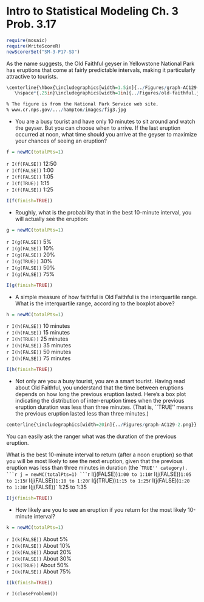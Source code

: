 Intro to Statistical Modeling Ch. 3 Prob. 3.17
========================================================
```{r include=FALSE}
require(mosaic)
require(WriteScoreR)
newScorerSet("SM-3-P17-SD")
```

As the name suggests, the Old Faithful geyser in Yellowstone National
Park has eruptions that come at fairly predictable intervals, making
it particularly attractive to tourists.

```{r eval=FALSE}
\centerline{\hbox{\includegraphics[width=1.5in]{../Figures/graph-AC129-1.png}
   \hspace*{.25in}\includegraphics[width=1in]{../Figures/old-faithful.jpg}}}

% The figure is from the National Park Service web site.
% www.cr.nps.gov/.../hampton/images/fig3.jpg
```

* You are a busy tourist and have only 10 minutes to sit around and
watch the geyser.  But you can choose when to arrive.  If the last
eruption occurred at noon, what time should you arrive at the geyser
to maximize your chances of seeing an eruption?
```{r include=FALSE}
f = newMC(totalPts=1)
```
 `r I(f(FALSE))` 12:50     
 `r I(f(FALSE))` 1:00     
 `r I(f(FALSE))` 1:05     
 `r I(f(TRUE))` 1:15     
 `r I(f(FALSE))` 1:25     

```{r include=FALSE, results="hide"}
I(f(finish=TRUE))
```

* Roughly, what is the probability that in the best 10-minute interval,
you will actually see the eruption:
```{r include=FALSE}
g = newMC(totalPts=1)
```
 `r I(g(FALSE))` 5%     
 `r I(g(FALSE))` 10%     
 `r I(g(FALSE))` 20%     
 `r I(g(TRUE))` 30%     
 `r I(g(FALSE))` 50%     
 `r I(g(FALSE))` 75%     
 
```{r include=FALSE, results="hide"}
I(g(finish=TRUE))
```

* A simple measure of how faithful is Old Faithful is the interquartile
range.  What is the interquartile range, according to the
boxplot above?
```{r include=FALSE}
h = newMC(totalPts=1)
```
 `r I(h(FALSE))` 10 minutes     
 `r I(h(FALSE))` 15 minutes     
 `r I(h(TRUE))` 25 minutes     
 `r I(h(FALSE))` 35 minutes     
 `r I(h(FALSE))` 50 minutes     
 `r I(h(FALSE))` 75 minutes     
 
```{r include=FALSE, results="hide"}
I(h(finish=TRUE))
```

* Not only are you a busy tourist, you are a smart tourist.  Having read
about Old Faithful, you understand that the time between eruptions
depends on how long the previous eruption lasted.   Here's a box
plot indicating the distribution of inter-eruption times when the
previous eruption duration was less than three minutes.  (That is, ``TRUE'' means the previous eruption lasted less than three minutes.)

```{r eval=FALSE}
centerline{\includegraphics[width=20in]{../Figures/graph-AC129-2.png}}
```

You can easily ask the ranger what was the duration of the previous
eruption. 

What is the best 10-minute interval to return (after a noon eruption)
so that you will be most likely to see the next eruption, given that
the previous eruption was less than three minutes in duration (the
``TRUE'' category).
```{r include=FALSE}
j = newMC(totalPts=1)
```
 `r I(j(FALSE))` 1:00 to 1:10     
 `r I(j(FALSE))` 1:05 to 1:15     
 `r I(j(FALSE))` 1:10 to 1:20     
 `r I(j(TRUE))` 1:15 to 1:25      
 `r I(j(FALSE))` 1:20 to 1:30      
 `r I(j(FALSE))` 1:25 to 1:35     
 
```{r include=FALSE, results="hide"}
I(j(finish=TRUE))
```

* How likely are you to see an eruption if you return for the most
likely 10-minute interval?
```{r include=FALSE}
k = newMC(totalPts=1)
```
 `r I(k(FALSE))` About 5%      
 `r I(k(FALSE))` About 10%     
 `r I(k(FALSE))` About 20%      
 `r I(k(FALSE))` About 30%      
 `r I(k(TRUE))` About 50%     
 `r I(k(FALSE))` About 75%
 
```{r include=FALSE, results="hide"}
I(k(finish=TRUE))
```

`r I(closeProblem())`

